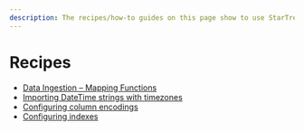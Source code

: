 ```yaml
---
description: The recipes/how-to guides on this page show to use StarTree Data Manager.
---
```


# Recipes

* [Data Ingestion – Mapping Functions](recipes/mapping-functions.md)
* [Importing DateTime strings with timezones](recipes/importing-date-time-time-zones.md)
* [Configuring column encodings](recipes/column-encoding.md)
* [Configuring indexes](recipes/indexes.md)